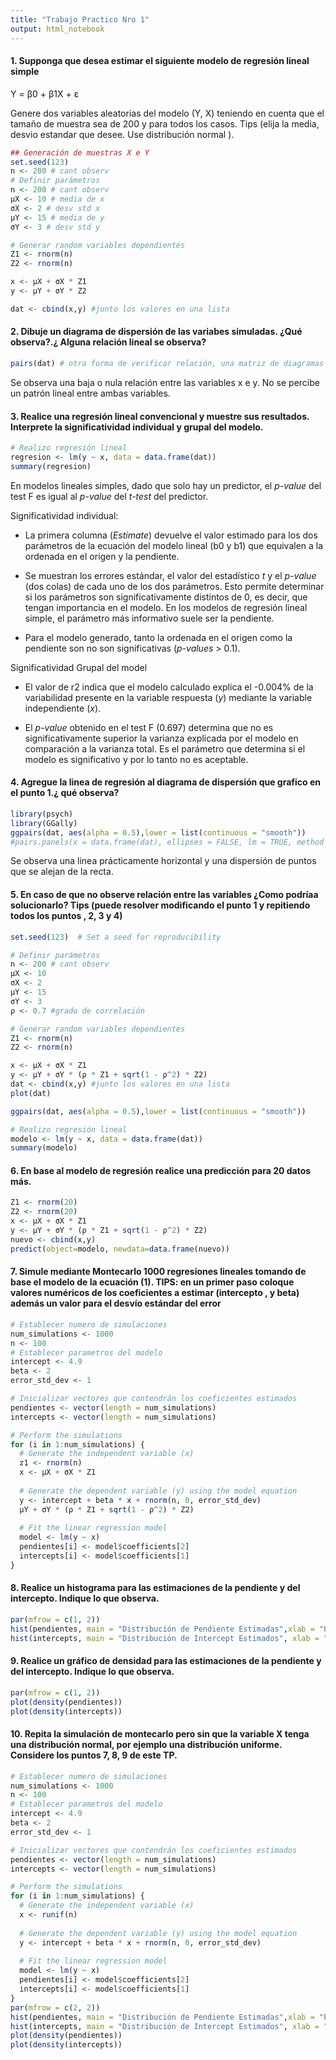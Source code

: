 ```yaml
---
title: "Trabajo Practico Nro 1"
output: html_notebook
---
```


#### 1. Supponga que desea estimar el siguiente modelo de regresión lineal simple

Y = β0 + β1X + ε

Genere dos variables aleatorias del modelo (Y, X) teniendo en cuenta que el tamaño de muestra sea de 200 y para todos los casos. Tips (elija la media, desvio estandar que desee. Use distribución normal ).

```r
## Generación de muestras X e Y
set.seed(123)
n <- 200 # cant observ
# Definir parámetros
n <- 200 # cant observ
μX <- 10 # media de x
σX <- 2 # desv std x
μY <- 15 # media de y
σY <- 3 # desv std y

# Generar random variables dependientes
Z1 <- rnorm(n)
Z2 <- rnorm(n)

x <- μX + σX * Z1
y <- μY + σY * Z2

dat <- cbind(x,y) #junto los valores en una lista

```

#### 2. Dibuje un diagrama de dispersión de las variabes simuladas. ¿Qué observa?.¿ Alguna relación lineal se observa?

```r
pairs(dat) # otra forma de verificar relación, una matriz de diagramas de dispersión

```

Se observa una baja o nula relación entre las variables x e y. No se percibe un patrón lineal entre ambas variables.

#### 3. Realice una regresión lineal convencional y muestre sus resultados. Interprete la significatividad individual y grupal del modelo.

```r
# Realizo regresión lineal 
regresion <- lm(y ~ x, data = data.frame(dat))
summary(regresion)
```

En modelos lineales simples, dado que solo hay un predictor, el *p-value* del test F es igual al *p-value* del *t-test* del predictor.

Significatividad individual:

-   La primera columna (*Estimate*) devuelve el valor estimado para los dos parámetros de la ecuación del modelo lineal (b0 y b1) que equivalen a la ordenada en el origen y la pendiente.

-   Se muestran los errores estándar, el valor del estadístico *t* y el *p-value* (dos colas) de cada uno de los dos parámetros. Esto permite determinar si los parámetros son significativamente distintos de 0, es decir, que tengan importancia en el modelo. En los modelos de regresión lineal simple, el parámetro más informativo suele ser la pendiente.

-   Para el modelo generado, tanto la ordenada en el origen como la pendiente son no son significativas (*p-values* \> 0.1).

Significatividad Grupal del model

-   El valor de r2 indica que el modelo calculado explica el -0.004% de la variabilidad presente en la variable respuesta (*y*) mediante la variable independiente (*x*).

-   El *p-value* obtenido en el test F (0.697) determina que no es significativamente superior la varianza explicada por el modelo en comparación a la varianza total. Es el parámetro que determina si el modelo es significativo y por lo tanto no es aceptable.

#### 4. Agregue la linea de regresión al diagrama de dispersión que grafico en el punto 1.¿ qué observa?

```r
library(psych)
library(GGally)
ggpairs(dat, aes(alpha = 0.5),lower = list(continuous = "smooth"))
#pairs.panels(x = data.frame(dat), ellipses = FALSE, lm = TRUE, method = "pearson")

```

Se observa una linea prácticamente horizontal y una dispersión de puntos que se alejan de la recta.

#### 5. En caso de que no observe relación entre las variables ¿Como podríaa solucionarlo? Tips (puede resolver modificando el punto 1 y repitiendo todos los puntos , 2, 3 y 4)

```r
set.seed(123)  # Set a seed for reproducibility

# Definir parámetros
n <- 200 # cant observ
μX <- 10
σX <- 2
μY <- 15
σY <- 3
ρ <- 0.7 #grado de correlación

# Generar random variables dependientes
Z1 <- rnorm(n)
Z2 <- rnorm(n)

x <- μX + σX * Z1
y <- μY + σY * (ρ * Z1 + sqrt(1 - ρ^2) * Z2)
dat <- cbind(x,y) #junto los valores en una lista
plot(dat)
```

```r
ggpairs(dat, aes(alpha = 0.5),lower = list(continuous = "smooth"))
```

```r
# Realizo regresión lineal 
modelo <- lm(y ~ x, data = data.frame(dat))
summary(modelo)
```

#### 6. En base al modelo de regresión realice una predicción para 20 datos más.

```r
Z1 <- rnorm(20)
Z2 <- rnorm(20)
x <- μX + σX * Z1
y <- μY + σY * (ρ * Z1 + sqrt(1 - ρ^2) * Z2)
nuevo <- cbind(x,y)
predict(object=modelo, newdata=data.frame(nuevo))
```

#### 7. Simule mediante Montecarlo 1000 regresiones lineales tomando de base el modelo de la ecuación (1). TIPS: en un primer paso coloque valores numéricos de los coeficientes a estimar (intercepto , y beta) además un valor para el desvío estándar del error

```r
# Establecer numero de simulaciones
num_simulations <- 1000
n <- 100
# Establecer parametros del modelo
intercept <- 4.9
beta <- 2
error_std_dev <- 1

# Inicializar vectores que contendrán los coeficientes estimados
pendientes <- vector(length = num_simulations)
intercepts <- vector(length = num_simulations)

# Perform the simulations
for (i in 1:num_simulations) {
  # Generate the independent variable (x)
  z1 <- rnorm(n)
  x <- μX + σX * Z1
  
  # Generate the dependent variable (y) using the model equation
  y <- intercept + beta * x + rnorm(n, 0, error_std_dev)
  μY + σY * (ρ * Z1 + sqrt(1 - ρ^2) * Z2)
  
  # Fit the linear regression model
  model <- lm(y ~ x)
  pendientes[i] <- model$coefficients[2]
  intercepts[i] <- model$coefficients[1]
}


```

#### 8. Realice un histograma para las estimaciones de la pendiente y del intercepto. Indique lo que observa.

```r
par(mfrow = c(1, 2))
hist(pendientes, main = "Distribución de Pendiente Estimadas",xlab = "Pendiente")
hist(intercepts, main = "Distribución de Intercept Estimados", xlab = "Intercept")

```

#### 9. Realice un gráfico de densidad para las estimaciones de la pendiente y del intercepto. Indique lo que observa.

```r
par(mfrow = c(1, 2))
plot(density(pendientes))
plot(density(intercepts))
```

#### 10. Repita la simulación de montecarlo pero sin que la variable X tenga una distribución normal, por ejemplo una distribución uniforme. Considere los puntos 7, 8, 9 de este TP.

```r
# Establecer numero de simulaciones
num_simulations <- 1000
n <- 100
# Establecer parametros del modelo
intercept <- 4.9
beta <- 2
error_std_dev <- 1

# Inicializar vectores que contendrán los coeficientes estimados
pendientes <- vector(length = num_simulations)
intercepts <- vector(length = num_simulations)

# Perform the simulations
for (i in 1:num_simulations) {
  # Generate the independent variable (x)
  x <- runif(n)
  
  # Generate the dependent variable (y) using the model equation
  y <- intercept + beta * x + rnorm(n, 0, error_std_dev)
  
  # Fit the linear regression model
  model <- lm(y ~ x)
  pendientes[i] <- model$coefficients[2]
  intercepts[i] <- model$coefficients[1]
}
par(mfrow = c(2, 2))
hist(pendientes, main = "Distribución de Pendiente Estimadas",xlab = "Pendiente")
hist(intercepts, main = "Distribución de Intercept Estimados", xlab = "Intercept")
plot(density(pendientes))
plot(density(intercepts))
```
